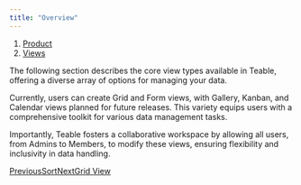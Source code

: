 ```yaml
---
title: "Overview"
---
```


1. [Product](/product)
2. [Views](/product/views)

The following section describes the core view types available in Teable, offering a diverse array of options for managing your data.

Currently, users can create Grid and Form views, with Gallery, Kanban, and Calendar views planned for future releases. This variety equips users with a comprehensive toolkit for various data management tasks.

Importantly, Teable fosters a collaborative workspace by allowing all users, from Admins to Members, to modify these views, ensuring flexibility and inclusivity in data handling.

[PreviousSort](/product/views/sort)[NextGrid View](/product/views/view-type/grid-view)
